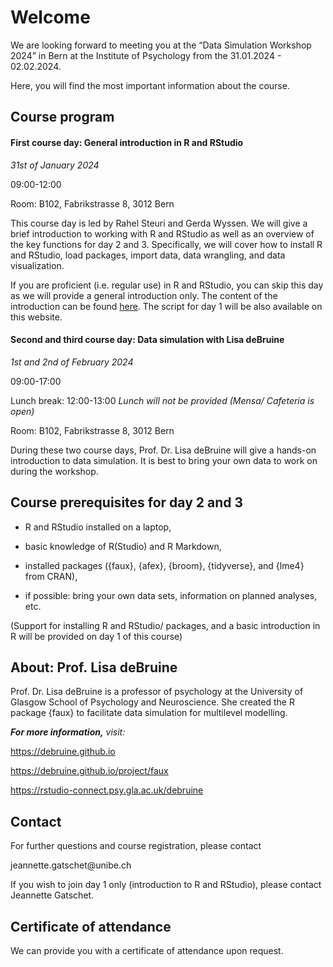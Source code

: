 # Welcome {.unnumbered}

We are looking forward to meeting you at the "Data Simulation Workshop 2024" in Bern at the Institute of Psychology from the 31.01.2024 - 02.02.2024.

Here, you will find the most important information about the course.

## Course program

#### First course day: General introduction in R and RStudio

*31st of January 2024*

09:00-12:00

Room: B102, Fabrikstrasse 8, 3012 Bern

This course day is led by Rahel Steuri and Gerda Wyssen. We will give a brief introduction to working with R and RStudio as well as an overview of the key functions for day 2 and 3. Specifically, we will cover how to install R and RStudio, load packages, import data, data wrangling, and data visualization.

If you are proficient (i.e. regular use) in R and RStudio, you can skip this day as we will provide a general introduction only. The content of the introduction can be found [here](https://kogpsy.github.io/datasimulationcourse_24/introduction.html). The script for day 1 will be also available on this website.

#### Second and third course day: Data simulation with Lisa deBruine

*1st and 2nd of February 2024*

09:00-17:00

Lunch break: 12:00-13:00 *Lunch will not be provided (Mensa/ Cafeteria is open)*

Room: B102, Fabrikstrasse 8, 3012 Bern

During these two course days, Prof. Dr. Lisa deBruine will give a hands-on introduction to data simulation. It is best to bring your own data to work on during the workshop.

<!-- If you do not have any data, we can provide a sample data set for you. -->

## Course prerequisites for day 2 and 3

-   R and RStudio installed on a laptop,

-   basic knowledge of R(Studio) and R Markdown,

-   installed packages ({faux}, {afex}, {broom}, {tidyverse}, and {lme4} from CRAN),

-   if possible: bring your own data sets, information on planned analyses, etc.

(Support for installing R and RStudio/ packages, and a basic introduction in R will be provided on day 1 of this course)

## About: Prof. Lisa deBruine

Prof. Dr. Lisa deBruine is a professor of psychology at the University of Glasgow School of Psychology and Neuroscience. She created the R package {faux} to facilitate data simulation for multilevel modelling.

***For more information,** visit:*

<https://debruine.github.io>

<https://debruine.github.io/project/faux>

<https://rstudio-connect.psy.gla.ac.uk/debruine>

## Contact

For further questions and course registration, please contact

jeannette.gatschet\@unibe.ch

If you wish to join day 1 only (introduction to R and RStudio), please contact Jeannette Gatschet.

## Certificate of attendance

We can provide you with a certificate of attendance upon request.
